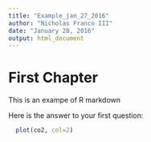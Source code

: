 ```yaml
---
title: "Example_jan_27_2016"
author: "Nicholas Franco III"
date: "January 28, 2016"
output: html_document
---
```


<!-- I can comment using html syntax in R Markdown -->
# First Chapter 

This is an exampe of R markdown

Here is the answer to your first question:

<!-- shortcut to add the r code (command + option + i) -->
```r
  plot(co2, col=2)
```

